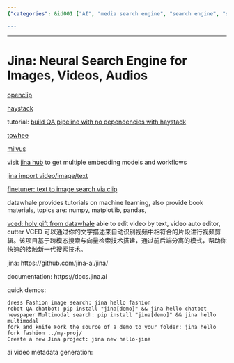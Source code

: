 ```yaml
---
{"categories": &id001 ["AI", "media search engine", "search engine", "self-hosted"], "category": "Neural Search Engines", "date": "2023-12-22 23:52:59", "description": "Jina is a neural search engine that enables users to efficiently search for images, videos, and audios. It leverages popular libraries like openclip, haystack, towhee, and Milvus to provide pre-trained models and workflows through Jina Hub. Additionally, VCED offers tutorials in machine learning topics.", "tags": *id001, "title": "Jina: Neural Search Engine for Images, Videos, Audios"}

---
```


------

# Jina: Neural Search Engine for Images, Videos, Audios

[openclip](https://github.com/mlfoundations/open_clip)

[haystack](https://github.com/deepset-ai/haystack)

tutorial: [build QA pipeline with no dependencies with haystack](https://haystack.deepset.ai/tutorials/03_basic_qa_pipeline_without_elasticsearch)

[towhee](https://github.com/towhee-io/towhee)

[milvus](https://milvus.io/docs/v2.1.x/install_standalone-docker.md)

visit [jina hub](https://docs.jina.ai/fundamentals/executor/hub/) to get multiple embedding models and workflows

[jina import video/image/text](https://github.com/datawhalechina/vced/blob/44480a869a57be0d7e3a6f163d499286f65ad86c/docs/source/user_guide/jina.md)

[finetuner: text to image search via clip](https://finetuner.jina.ai/tasks/text-to-image/)

datawhale provides tutorials on machine learning, also provide book materials, topics are: numpy, matplotlib, pandas, 

[vced: holy gift from datawhale](https://github.com/datawhalechina/vced/tree/44480a869a57be0d7e3a6f163d499286f65ad86c) able to edit video by text, video auto editor, cutter
VCED 可以通过你的文字描述来自动识别视频中相符合的片段进行视频剪辑。该项目基于跨模态搜索与向量检索技术搭建，通过前后端分离的模式，帮助你快速的接触新一代搜索技术。

jina:
https://github.com/jina-ai/jina/

documentation: 
https://docs.jina.ai

quick demos:

    dress Fashion image search: jina hello fashion
    robot QA chatbot: pip install "jina[demo]" && jina hello chatbot
    newspaper Multimodal search: pip install "jina[demo]" && jina hello multimodal
    fork_and_knife Fork the source of a demo to your folder: jina hello fork fashion ../my-proj/
    Create a new Jina project: jina new hello-jina

ai video metadata generation:

